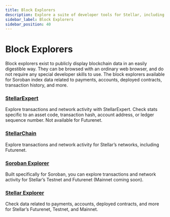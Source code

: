 ```yaml
---
title: Block Explorers
description: Explore a suite of developer tools for Stellar, including block explorers.
sidebar_label: Block Explorers
sidebar_position: 40
---
```


# Block Explorers

Block explorers exist to publicly display blockchain data in an easily digestible way. They can be browsed with an ordinary web browser, and do not require any special developer skills to use. The block explorers available for Soroban index data related to payments, accounts, deployed contracts, transaction history, and more.

### [StellarExpert](https://stellar.expert/explorer/public)

Explore transactions and network activity with StellarExpert. Check stats specific to an asset code, transaction hash, account address, or ledger sequence number. Not available for Futurenet.

### [StellarChain](https://stellarchain.io/)

Explore transactions and network activity for Stellar’s networks, including Futurenet.

### [Soroban Explorer](https://soroban.nownodes.io/)

Built specifically for Soroban, you can explore transactions and network activity for Stellar’s Testnet and Futurenet (Mainnet coming soon).

### [Stellar Explorer](https://steexp.com/)

Check data related to payments, accounts, deployed contracts, and more for Stellar’s Futurenet, Testnet, and Mainnet.
